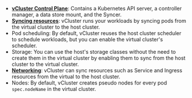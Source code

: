 - [**vCluster Control Plane**](../../introduction/architecture.mdx#virtual-control-plane): Contains a Kubernetes API server, a controller manager, a data store mount, and the Syncer.
- [**Syncing resources**](/vcluster/introduction/architecture#syncer): vCluster runs your workloads by syncing pods from the virtual cluster to the host cluster.
- Pod scheduling: By default, vCluster reuses the host cluster scheduler to schedule workloads, but you can enable the virtual cluster's scheduler.
- Storage: You can use the host's storage classes without the need to create them in the virtual cluster by enabling them to sync from the host cluster to the virtual cluster.
- [**Networking**](/vcluster/introduction/architecture#networking-in-virtual-clusters): vCluster can sync resources such as Service and Ingress resources from the virtual to the host cluster.
- Nodes: By default, vCluster creates pseudo nodes for every pod `spec.nodeName` in the virtual cluster.

